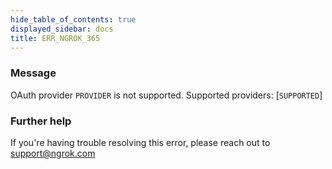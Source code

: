 ```yaml
---
hide_table_of_contents: true
displayed_sidebar: docs
title: ERR_NGROK_365
---
```


### Message

OAuth provider `PROVIDER` is not supported. Supported providers: [`SUPPORTED`]

<ErrorDetails />

### Further help

If you're having trouble resolving this error, please reach out to [support@ngrok.com](mailto:support@ngrok.com?subject=Help%20with%20ERR_NGROK_365)
